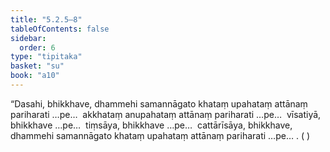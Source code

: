 ```yaml
---
title: "5.2.5–8"
tableOfContents: false
sidebar:
  order: 6
type: "tipitaka"
basket: "su"
book: "a10"
---
```



<DynamicBreadcrumb />

<Division number="225–228" book="a10" bookNo="17">

<Paragraph number="1522" book="a10">
“Dasahi, bhikkhave, dhammehi samannāgato khataṃ upahataṃ attānaṃ pariharati …pe…  akkhataṃ anupahataṃ attānaṃ pariharati …pe…  vīsatiyā, bhikkhave …pe…  tiṃsāya, bhikkhave …pe…  cattārīsāya, bhikkhave, dhammehi samannāgato khataṃ upahataṃ attānaṃ pariharati …pe… .

</Paragraph>
</Division>

<Paragraph number="1523" type="center" book="a10">
( )
</Paragraph>